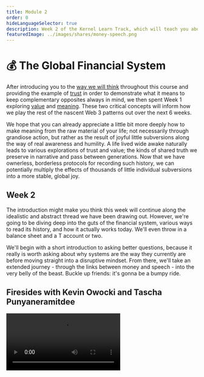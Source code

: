 ```yaml
---
title: Module 2
order: 0
hideLanguageSelector: true
description: Week 2 of the Kernel Learn Track, which will teach you about the history and make-up of the current global financial system and how we can think about augmenting and improving it with a better web.
featuredImage: ../images/shares/money-speech.png
---
```


# 💰 The Global Financial System

After introducing you to the [way we will think](/learn/module-0/play-of-pattern) throughout 
this course and providing the example of [trust](/learn/module-0/trust/) in order to demonstrate 
what it means to keep complementary opposites always in mind, we then spent Week 1 exploring 
[value](/learn/module-1/value/) and [meaning](/learn/module-1/meaning/). These two critical 
concepts will inform how we play the rest of the nascent Web 3 patterns out over the next 6 weeks. 

We hope that you can already appreciate a little bit more deeply how to make meaning from the 
raw material of your life; not necessarily through grandiose action, but rather as the result of 
joyful little subversions along the way of real awareness and humility. A life lived wide awake 
naturally leads to various explorations of trust and value; the kinds of shared truth we preserve 
in narrative and pass between generations. Now that we have ownerless, borderless protocols for 
recording such history, we can potentially multiply the effects of thousands of little 
individual subversions into a more stable, global joy.

## Week 2

The introduction might make you think this week will continue along the idealistic and abstract 
thread we have been drawing out. However, we're going to be diving deep into the guts of the 
financial system, various ways to read its history, and how it actually works today. We'll even 
throw in a balance sheet and a T account or two.  

We'll begin with a short introduction to asking better questions, because it really is worth 
asking about why systems are the way they currently are before moving straight into a disruptive 
mindset. From there, we'll take an extended journey - through the links between money and 
speech - into the very belly of the beast. Buckle up friends: it's gonna be a bumpy ride.

## Firesides with Kevin Owocki and Tascha Punyaneramitdee

<Video src="https://www.youtube.com/embed/1tHQ9K5Oj9s?start=380" />

<Video src="https://www.youtube.com/embed/pCHVmUz8maQ?start=199" />